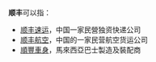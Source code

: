 '''顺丰'''可以指：
* [[顺丰速运|顺丰速运]]，中国一家民營独资快递公司
* [[顺丰航空|顺丰航空]]，中国的一家民营航空货运公司
* [[順豐車身|順豐車身]]，馬來西亞巴士製造及裝配商
{{Disambiguation|cat=二字消歧義}}